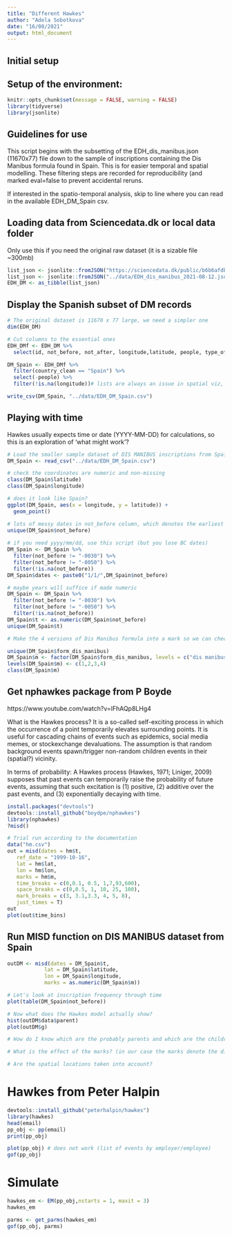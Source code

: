 ```yaml
---
title: "Different Hawkes"
author: "Adela Sobotkova"
date: "16/08/2021"
output: html_document
---
```

## Initial setup

## Setup of the environment:

```r

knitr::opts_chunk$set(message = FALSE, warning = FALSE)
library(tidyverse)
library(jsonlite)
```

## Guidelines for use
This script begins with the subsetting of the EDH_dis_manibus.json (11670x77) file down to the sample of inscriptions containing the Dis Manibus formula found in Spain. This is for easier temporal and spatial modelling. These filtering steps are recorded for reproducibility (and marked eval=false to prevent accidental reruns.

If interested in the spatio-temporal analysis, skip to line where you can read in the available EDH_DM_Spain csv. 

## Loading data from Sciencedata.dk or local data folder 
Only use this if you need the original raw dataset (it is a sizable file ~300mb)
```r
list_json <- jsonlite::fromJSON("https://sciencedata.dk/public/b6b6afdb969d378b70929e86e58ad975/EDH_dis_manibus_2021-08-12.json")
list_json <- jsonlite::fromJSON("../data/EDH_dis_manibus_2021-08-12.json")
EDH_DM <- as_tibble(list_json)
```

## Display the Spanish subset of DM records
```r
# The original dataset is 11670 x 77 large, we need a simpler one
dim(EDH_DM)

# Cut columns to the essential ones
EDH_DMf <- EDH_DM %>% 
  select(id, not_before, not_after, longitude,latitude, people, type_of_monument,country, text_edition, type_of_monument_clean, type_of_inscription_clean,  country_clean,clean_text_interpretive_word, clean_text_interpretive_word_lowercase,clean_text_interpretive_sentence, form_dis_manibus)

DM_Spain <- EDH_DMf %>% 
  filter(country_clean == "Spain") %>% 
  select(-people) %>% 
  filter(!is.na(longitude))# lists are always an issue in spatial viz, so eliminating for now

write_csv(DM_Spain, "../data/EDH_DM_Spain.csv")
```

## Playing with time 
Hawkes usually expects time or date (YYYY-MM-DD) for calculations, so this is an exploration of 'what might work'?
```r
# Load the smaller sample dataset of DIS MANIBUS inscriptions from Spain
DM_Spain <- read_csv("../data/EDH_DM_Spain.csv")

# check the coordinates are numeric and non-missing
class(DM_Spain$latitude)
class(DM_Spain$longitude)

# does it look like Spain?
ggplot(DM_Spain, aes(x = longitude, y = latitude)) +
  geom_point()

# lots of messy dates in not_before column, which denotes the earliest date of creation
unique(DM_Spain$not_before)
       
# if you need yyyy/mm/dd, use this script (but you lose BC dates)       
DM_Spain <- DM_Spain %>% 
  filter(not_before != "-0030") %>% 
  filter(not_before != "-0050") %>% 
  filter(!is.na(not_before))
DM_Spain$dates <- paste0("1/1/",DM_Spain$not_before)

# maybe years will suffice if made numeric
DM_Spain <- DM_Spain %>% 
  filter(not_before != "-0030") %>% 
  filter(not_before != "-0050") %>% 
  filter(!is.na(not_before))
DM_Spain$t <- as.numeric(DM_Spain$not_before)
unique(DM_Spain$t)

# Make the 4 versions of Dis Manibus formula into a mark so we can check if these different versions impact one another or have different diffusion trajectories

unique(DM_Spain$form_dis_manibus)
DM_Spain$m <- factor(DM_Spain$form_dis_manibus, levels = c("dis manibus sacrum","dis manibus","d m", "d m s"))
levels(DM_Spain$m) <- c(1,2,3,4)
class(DM_Spain$m)
```


## Get nphawkes package from P Boyde
https://www.youtube.com/watch?v=lFhAQp8LHg4 

What is the Hawkes process? It is a so-called self-exciting process in which the occurrence of a point temporarily elevates surrounding points. It is useful for cascading chains of events such as epidemics, social media memes, or stockexchange devaluations.  The assumption is that random background events spawn/trigger non-random children events in their (spatial?) vicinity.
 
In terms of probability: A Hawkes process (Hawkes, 1971; Liniger, 2009) supposes that past events can temporarily raise the probability of future events, assuming that such excitation is (1) positive, (2) additive over the past events, and (3) exponentially decaying with time.

```r
install.packages("devtools")
devtools::install_github("boydpe/nphawkes")
library(nphawkes)
?misd()
```

```r
# Trial run according to the documentation
data("hm.csv")
out = misd(dates = hm$t,
   ref_date = "1999-10-16",
   lat = hm$lat,
   lon = hm$lon,
   marks = hm$m,
   time_breaks = c(0,0.1, 0.5, 1,7,93,600),
   space_breaks = c(0,0.5, 1, 10, 25, 100),
   mark_breaks = c(3, 3.1,3.3, 4, 5, 8),
   just_times = T)
out
plot(out$time_bins)
```

## Run MISD function on DIS MANIBUS dataset from Spain

```r
outDM <- misd(dates = DM_Spain$t,
            lat = DM_Spain$latitude,
            lon = DM_Spain$longitude,
            marks = as.numeric(DM_Spain$m))

# Let's look at inscription frequency through time
plot(table(DM_Spain$not_before))

# Now what does the Hawkes model actually show? 
hist(outDM$data$parent)
plot(outDM$g)

# How do I know which are the probably parents and which are the children events?

# What is the effect of the marks? (in our case the marks denote the different spellings of DIS MANIBUS which can reflect wealth and prestige of the commissioner)

# Are the spatial locations taken into account?
```



# Hawkes from Peter Halpin
```r
devtools::install_github("peterhalpin/hawkes")
library(hawkes)
head(email)
pp_obj <- pp(email)
print(pp_obj)

plot(pp_obj) # does not work (list of events by employer/employee)
gof(pp_obj)
```

# Simulate
```r

hawkes_em <- EM(pp_obj,nstarts = 1, maxit = 3)
hawkes_em

parms <- get_parms(hawkes_em)
gof(pp_obj, parms)

```

